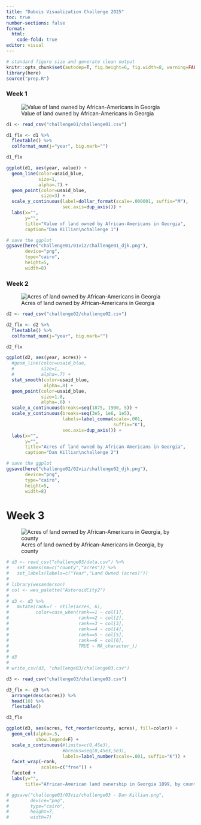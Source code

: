 ```yaml
---
title: "Dubois Visualization Challenge 2025"
toc: true
number-sections: false
format: 
  html:
    code-fold: true
editor: visual
---
```


```r
# standard figure size and generate clean output
knitr::opts_chunk$set(autodep=T, fig.height=6, fig.width=8, warning=FALSE, message=FALSE, cache=TRUE, error=T, echo=T)
library(here)
source("prep.R")
```

### Week 1

![Value of land owned by African-Americans in Georgia](challenge01/original-plate-18.jpeg)

```r

d1 <- read_csv("challenge01/challenge01.csv")

d1_flx <- d1 %>%
  flextable() %>%
  colformat_num(j="year", big.mark="")

d1_flx

```


```r
ggplot(d1, aes(year, value)) + 
  geom_line(color=usaid_blue,
            size=1,
            alpha=.7) +
  geom_point(color=usaid_blue,
             size=3) + 
  scale_y_continuous(label=dollar_format(scale=.000001, suffix="M"),
                     sec.axis=dup_axis()) + 
  labs(x="",
       y="",
       title="Value of land owned by African-Americans in Georgia",
       caption="Dan Killian\nchallenge 1")

# save the ggplot
ggsave(here("challenge01/01viz/challenge01_djk.png"),
       device="png",
       type="cairo",
       height=5,
       width=8)
```


### Week 2

![Acres of land owned by African-Americans in Georgia](challenge02/original-plate-19.jpeg)

```r


d2 <- read_csv("challenge02/challenge02.csv")

d2_flx <- d2 %>%
  flextable() %>%
  colformat_num(j="year", big.mark="")

d2_flx

```


```r
ggplot(d2, aes(year, acres)) + 
  #geom_line(color=usaid_blue,
  #          size=1,
  #          alpha=.7) +
  stat_smooth(color=usaid_blue,
              alpha=.8) +
  geom_point(color=usaid_blue,
             size=1.8,
             alpha=.6) + 
  scale_x_continuous(breaks=seq(1875, 1900, 5)) +
  scale_y_continuous(breaks=seq(3e5, 1e6, 1e5),
                     labels=label_comma(scale=.001,
                                        suffix="K"),
                     sec.axis=dup_axis()) + 
  labs(x="",
       y="",
       title="Acres of land owned by African-Americans in Georgia",
       caption="Dan Killian\nchallenge 2")

# save the ggplot
ggsave(here("challenge02/02viz/challenge02_djk.png"),
       device="png",
       type="cairo",
       height=5,
       width=8)
```

# Week 3

![Acres of land owned by African-Americans in Georgia, by county](challenge03/original-plate-20.jpg)

```r

# d3 <- read_csv("challenge03/data.csv") %>%
#   set_names(nm=c("county","acres")) %>%
#   set_labels(labels=c("Year","Land Owned (acres)")) 
# 
# library(wesanderson)
# col <- wes_palette("AsteroidCity2")
# 
# d3 <- d3 %>%
#   mutate(rank=7 - ntile(acres, 6),
#          color=case_when(rank==1 ~ col[1],
#                          rank==2 ~ col[2],
#                          rank==3 ~ col[3],
#                          rank==4 ~ col[4],
#                          rank==5 ~ col[5],
#                          rank==6 ~ col[6],
#                          TRUE ~ NA_character_))
# 
# d3
# 
# write_csv(d3, "challenge03/challenge03.csv")

d3 <- read_csv("challenge03/challenge03.csv")

d3_flx <- d3 %>%
  arrange(desc(acres)) %>%
  head(10) %>%
  flextable() 

d3_flx
```

```r

ggplot(d3, aes(acres, fct_reorder(county, acres), fill=color)) + 
  geom_col(alpha=.5,
           show.legend=F) +
  scale_x_continuous(#limits=c(0,45e3),
                     #breaks=seq(0,45e3,5e3),
                     labels=label_number(scale=.001, suffix="K")) + 
  facet_wrap(~rank,
             scales=c("free")) +
  faceted +
  labs(y="",
       title="African-American land ownership in Georgia 1899, by county")

# ggsave("challenge03/03viz/challenge03 - Dan Killian.png",
#        device="png",
#        type="cairo",
#        height=7,
#        width=7)

```

